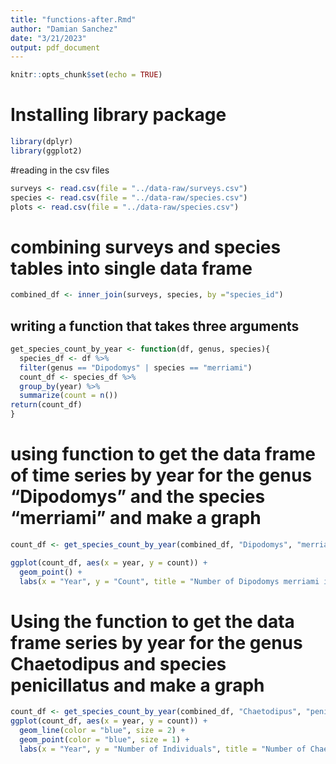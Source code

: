 ```yaml
---
title: "functions-after.Rmd"
author: "Damian Sanchez"
date: "3/21/2023"
output: pdf_document
---
```


```r
knitr::opts_chunk$set(echo = TRUE)
```

# Installing library package
```r
library(dplyr)
library(ggplot2)
```

#reading in the csv files 
```r
surveys <- read.csv(file = "../data-raw/surveys.csv")
species <- read.csv(file = "../data-raw/species.csv")
plots <- read.csv(file = "../data-raw/species.csv")
```

# combining surveys and species tables into single data frame
```r
combined_df <- inner_join(surveys, species, by ="species_id")
```

## writing a function that takes three arguments 
```r
get_species_count_by_year <- function(df, genus, species){
  species_df <- df %>%
  filter(genus == "Dipodomys" | species == "merriami")
  count_df <- species_df %>%
  group_by(year) %>%
  summarize(count = n())
return(count_df)
}
```

# using function to get the data frame of time series by year for the genus "Dipodomys" and the species "merriami" and make a graph
```r
count_df <- get_species_count_by_year(combined_df, "Dipodomys", "merriami")

ggplot(count_df, aes(x = year, y = count)) +
  geom_point() +
  labs(x = "Year", y = "Count", title = "Number of Dipodomys merriami individuals by year")
```
# Using the function to get the data frame series by year for the genus Chaetodipus and species penicillatus and make a graph

```r
count_df <- get_species_count_by_year(combined_df, "Chaetodipus", "penicillatus") 
ggplot(count_df, aes(x = year, y = count)) +
  geom_line(color = "blue", size = 2) +
  geom_point(color = "blue", size = 1) +
  labs(x = "Year", y = "Number of Individuals", title = "Number of Chaetodipus penicillatus individuals by year")
```

